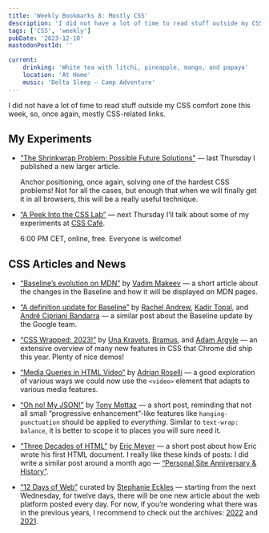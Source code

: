 ```yaml
---
title: 'Weekly Bookmarks 8: Mostly CSS'
description: 'I did not have a lot of time to read stuff outside my CSS comfort zone this week, so, once again, mostly CSS-related links. Also: a small announcement about my experiments!'
tags: ['CSS', 'weekly']
pubDate: '2023-12-10'
mastodonPostId: ''

current:
    drinking: 'White tea with litchi, pineapple, mango, and papaya'
    location: 'At Home'
    music: 'Delta Sleep — Camp Adventure'
---
```


I did not have a lot of time to read stuff outside my CSS comfort zone this week, so, once again, mostly CSS-related links.

## My Experiments

- [“The Shrinkwrap Problem: Possible Future Solutions”](https://kizu.dev/shrinkwrap-problem/) — last Thursday I published a new larger article.

    Anchor positioning, once again, solving one of the hardest CSS problems! Not for all the cases, but enough that when we will finally get it in all browsers, this will be a really useful technique.

- [“A Peek Into the CSS Lab”](https://www.meetup.com/css-cafe/events/297788668/) — next Thursday I’ll talk about some of my experiments at [CSS Café](https://www.meetup.com/css-cafe/).

    6:00 PM CET, online, free. Everyone is welcome!

## CSS Articles and News

- [“Baseline’s evolution on MDN”](https://developer.mozilla.org/en-US/blog/baseline-evolution-on-mdn/) by [Vadim Makeev](https://pepelsbey.dev/) — a short article about the changes in the Baseline and how it will be displayed on MDN pages.

- [“A definition update for Baseline”](https://web.dev/blog/baseline-definition-update) by [Rachel Andrew](https://rachelandrew.co.uk/), [Kadir Topal](https://github.com/atopal), and [André Cipriani Bandarra](https://bandarra.me/) — a similar post about the Baseline update by the Google team.

- [“CSS Wrapped: 2023!”](https://developer.chrome.com/blog/css-wrapped-2023) by [Una Kravets](https://una.im/), [Bramus](https://www.bram.us/), and [Adam Argyle](https://nerdy.dev/) — an extensive overview of many new features in CSS that Chrome did ship this year. Plenty of nice demos!

- [“Media Queries in HTML Video”](https://adrianroselli.com/2023/12/media-queries-in-html-video.html) by [Adrian Roselli](https://adrianroselli.com/) — a good exploration of various ways we could now use the `<video>` element that adapts to various media features.

- [“Oh no! My JSON!”](https://www.tonymottaz.com/blog/oh-no-my-json/) by [Tony Mottaz](https://www.tonymottaz.com/) — a short post, reminding that not all small “progressive enhancement”-like features like `hanging-punctuation` should be applied to _everything_. Similar to `text-wrap: balance`, it is better to scope it to places you will sure need it.

- [“Three Decades of HTML”](https://meyerweb.com/eric/thoughts/2023/12/06/three-decades-of-html/) by [Eric Meyer](https://meyerweb.com/) — a short post about how Eric wrote his first HTML document. I really like these kinds of posts: I did write a similar post around a month ago — [“Personal Site Anniversary & History”](/personal-site-anniversary/).

- [“12 Days of Web”](https://12daysofweb.dev/) curated by [Stephanie Eckles](https://thinkdobecreate.com/) — starting from the next Wednesday, for twelve days, there will be one new article about the web platform posted every day. For now, if you’re wondering what there was in the previous years, I recommend to check out the archives: [2022](https://12daysofweb.dev/2022/) and [2021](https://12daysofweb.dev/2021/).
